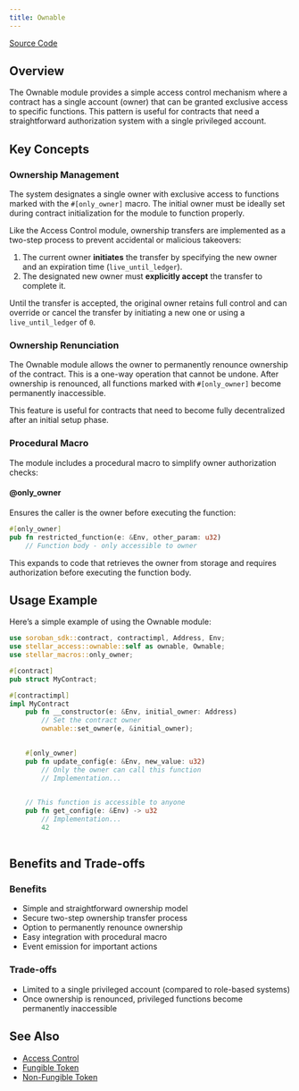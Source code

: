 ```yaml
---
title: Ownable
---
```


[Source Code](https://github.com/OpenZeppelin/stellar-contracts/tree/main/packages/access/src/ownable)

## Overview

The Ownable module provides a simple access control mechanism where a contract has a single account (owner) that can be granted exclusive access to specific functions. This pattern is useful for contracts that need a straightforward authorization system with a single privileged account.

## Key Concepts

### Ownership Management

The system designates a single owner with exclusive access to functions marked with the `#[only_owner]` macro. The initial owner must be ideally set during contract initialization for the module to function properly.

Like the Access Control module, ownership transfers are implemented as a two-step process to prevent accidental or malicious takeovers:

1. The current owner **initiates** the transfer by specifying the new owner and an expiration time (`live_until_ledger`).
2. The designated new owner must **explicitly accept** the transfer to complete it.

Until the transfer is accepted, the original owner retains full control and can override or cancel the transfer by initiating a new one or using a `live_until_ledger` of `0`.

### Ownership Renunciation

The Ownable module allows the owner to permanently renounce ownership of the contract. This is a one-way operation that cannot be undone. After ownership is renounced, all functions marked with `#[only_owner]` become permanently inaccessible.

This feature is useful for contracts that need to become fully decentralized after an initial setup phase.

### Procedural Macro

The module includes a procedural macro to simplify owner authorization checks:

#### @only_owner

Ensures the caller is the owner before executing the function:

```rust
#[only_owner]
pub fn restricted_function(e: &Env, other_param: u32) 
    // Function body - only accessible to owner

```

This expands to code that retrieves the owner from storage and requires authorization before executing the function body.

## Usage Example

Here’s a simple example of using the Ownable module:

```rust
use soroban_sdk::contract, contractimpl, Address, Env;
use stellar_access::ownable::self as ownable, Ownable;
use stellar_macros::only_owner;

#[contract]
pub struct MyContract;

#[contractimpl]
impl MyContract 
    pub fn __constructor(e: &Env, initial_owner: Address) 
        // Set the contract owner
        ownable::set_owner(e, &initial_owner);
    

    #[only_owner]
    pub fn update_config(e: &Env, new_value: u32) 
        // Only the owner can call this function
        // Implementation...
    

    // This function is accessible to anyone
    pub fn get_config(e: &Env) -> u32 
        // Implementation...
        42
    

```

## Benefits and Trade-offs

### Benefits

* Simple and straightforward ownership model
* Secure two-step ownership transfer process
* Option to permanently renounce ownership
* Easy integration with procedural macro
* Event emission for important actions

### Trade-offs

* Limited to a single privileged account (compared to role-based systems)
* Once ownership is renounced, privileged functions become permanently inaccessible

## See Also

* [Access Control](/stellar-contracts/access/access-control)
* [Fungible Token](/stellar-contracts/tokens/fungible/fungible)
* [Non-Fungible Token](/stellar-contracts/tokens/non-fungible/non-fungible)
